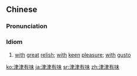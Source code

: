 ==Chinese==
{{zh-forms|type=22}}

===Pronunciation===
{{zh-pron
|m=jīnjīnyǒuwèi
|c=zeon1 zeon1 jau5 mei6
|mn=tin-tin-iú-bī
|ma=Zh-jinjinyouwèi.ogg
|cat=cy
}}

===Idiom===
{{zh-idiom}}

# [[with]] [[great]] [[relish]]; [[with]] [[keen]] [[pleasure]]; [[with]] [[gusto]]

{{zh-cat|Advanced}}

[[ko:津津有味]]
[[ja:津津有味]]
[[sr:津津有味]]
[[zh:津津有味]]